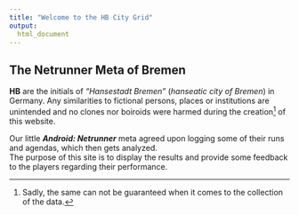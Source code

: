 ```yaml
---
title: "Welcome to the HB City Grid"
output:
  html_document
---
```


## The Netrunner Meta of Bremen

**HB** are the initials of *"Hansestadt Bremen"* (*hanseatic city of Bremen*) in Germany. Any similarities to fictional persons, places or institutions are unintended and no clones nor boiroids were harmed during the creation[^1] of this website.

Our little ***Android: Netrunner*** meta agreed upon logging some of their runs and agendas, which then gets analyzed.  
The purpose of this site is to display the results and provide some feedback to the players regarding their performance.

[^1]: Sadly, the same can not be guaranteed when it comes to the collection of the data.
